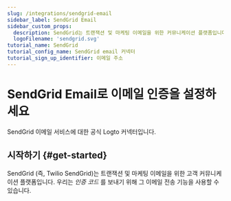 ```yaml
---
slug: /integrations/sendgrid-email
sidebar_label: SendGrid Email
sidebar_custom_props:
  description: SendGrid는 트랜잭션 및 마케팅 이메일을 위한 커뮤니케이션 플랫폼입니다.
  logoFilename: 'sendgrid.svg'
tutorial_name: SendGrid
tutorial_config_name: SendGrid email 커넥터
tutorial_sign_up_identifier: 이메일 주소
---
```




# SendGrid Email로 이메일 인증을 설정하세요

SendGrid 이메일 서비스에 대한 공식 Logto 커넥터입니다.

<GuideTip />

## 시작하기 \{#get-started}

SendGrid (즉, Twilio SendGrid)는 트랜잭션 및 마케팅 이메일을 위한 고객 커뮤니케이션 플랫폼입니다. 우리는 _인증 코드_ 를 보내기 위해 그 이메일 전송 기능을 사용할 수 있습니다.

<Integration />
